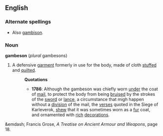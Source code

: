 ==English==
===Alternate spellings===
* Also [[gambison]].
===Noun===
'''gambeson''' (''plural'' gambesons)
#A defensive [[garment]] formerly in use for the body, made of cloth [[stuff]]ed and [[quilt]]ed.
#:'''Quotations'''
#:*'''1786''':  Although the gambeson was chiefly worn [[under]] the coat of [[mail]], to protect the body from being [[bruise]]d by the strokes of the [[sword]] or [[lance]], a circumstance that migh happen without a [[division]] of the mail, the [[verses]] quoted in the Siege of Karleverok, [[shew]] that it was sometimes worn as a [[fur]] coat, and ornamented with [[rich]] [[decoration]]s.
&emdash; Francis Grose, ''A Treatise on Ancient Armour and Weapons'', page 18.
